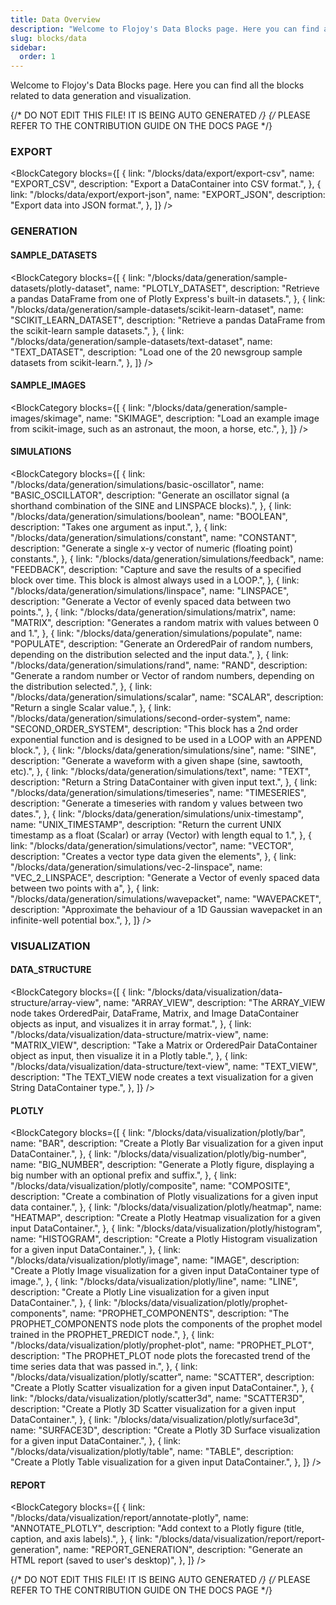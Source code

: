 ```yaml
---
title: Data Overview
description: "Welcome to Flojoy's Data Blocks page. Here you can find all the blocks related to data generation and visualization."
slug: blocks/data
sidebar:
  order: 1
---
```


Welcome to Flojoy's Data Blocks page.
Here you can find all the blocks related to data generation and visualization.

{/* DO NOT EDIT THIS FILE! IT IS BEING AUTO GENERATED */}
{/* PLEASE REFER TO THE CONTRIBUTION GUIDE ON THE DOCS PAGE */}


### EXPORT

<BlockCategory
  blocks={[
    {
      link: "/blocks/data/export/export-csv",
      name: "EXPORT_CSV",
      description: "Export a DataContainer into CSV format.",
    },
    {
      link: "/blocks/data/export/export-json",
      name: "EXPORT_JSON",
      description: "Export data into JSON format.",
    },
  ]}
/>

### GENERATION

#### SAMPLE_DATASETS

<BlockCategory
  blocks={[
    {
      link: "/blocks/data/generation/sample-datasets/plotly-dataset",
      name: "PLOTLY_DATASET",
      description:
        "Retrieve a pandas DataFrame from one of Plotly Express's built-in datasets.",
    },
    {
      link: "/blocks/data/generation/sample-datasets/scikit-learn-dataset",
      name: "SCIKIT_LEARN_DATASET",
      description:
        "Retrieve a pandas DataFrame from the scikit-learn sample datasets.",
    },
    {
      link: "/blocks/data/generation/sample-datasets/text-dataset",
      name: "TEXT_DATASET",
      description:
        "Load one of the 20 newsgroup sample datasets from scikit-learn.",
    },
  ]}
/>

#### SAMPLE_IMAGES

<BlockCategory
  blocks={[
    {
      link: "/blocks/data/generation/sample-images/skimage",
      name: "SKIMAGE",
      description:
        "Load an example image from scikit-image, such as an astronaut, the moon, a horse, etc.",
    },
  ]}
/>

#### SIMULATIONS

<BlockCategory
  blocks={[
    {
      link: "/blocks/data/generation/simulations/basic-oscillator",
      name: "BASIC_OSCILLATOR",
      description:
        "Generate an oscillator signal (a shorthand combination of the SINE and LINSPACE blocks).",
    },
    {
      link: "/blocks/data/generation/simulations/boolean",
      name: "BOOLEAN",
      description: "Takes one argument as input.",
    },
    {
      link: "/blocks/data/generation/simulations/constant",
      name: "CONSTANT",
      description:
        "Generate a single x-y vector of numeric (floating point) constants.",
    },
    {
      link: "/blocks/data/generation/simulations/feedback",
      name: "FEEDBACK",
      description:
        "Capture and save the results of a specified block over time. This block is almost always used in a LOOP.",
    },
    {
      link: "/blocks/data/generation/simulations/linspace",
      name: "LINSPACE",
      description:
        "Generate a Vector of evenly spaced data between two points.",
    },
    {
      link: "/blocks/data/generation/simulations/matrix",
      name: "MATRIX",
      description: "Generates a random matrix with values between 0 and 1.",
    },
    {
      link: "/blocks/data/generation/simulations/populate",
      name: "POPULATE",
      description:
        "Generate an OrderedPair of random numbers, depending on the distribution selected and the input data.",
    },
    {
      link: "/blocks/data/generation/simulations/rand",
      name: "RAND",
      description:
        "Generate a random number or Vector of random numbers, depending on the distribution selected.",
    },
    {
      link: "/blocks/data/generation/simulations/scalar",
      name: "SCALAR",
      description: "Return a single Scalar value.",
    },
    {
      link: "/blocks/data/generation/simulations/second-order-system",
      name: "SECOND_ORDER_SYSTEM",
      description:
        "This block has a 2nd order exponential function and is designed to be used in a LOOP with an APPEND block.",
    },
    {
      link: "/blocks/data/generation/simulations/sine",
      name: "SINE",
      description:
        "Generate a waveform with a given shape (sine, sawtooth, etc).",
    },
    {
      link: "/blocks/data/generation/simulations/text",
      name: "TEXT",
      description: "Return a String DataContainer with given input text.",
    },
    {
      link: "/blocks/data/generation/simulations/timeseries",
      name: "TIMESERIES",
      description:
        "Generate a timeseries with random y values between two dates.",
    },
    {
      link: "/blocks/data/generation/simulations/unix-timestamp",
      name: "UNIX_TIMESTAMP",
      description:
        "Return the current UNIX timestamp as a float (Scalar) or array (Vector) with length equal to 1.",
    },
    {
      link: "/blocks/data/generation/simulations/vector",
      name: "VECTOR",
      description: "Creates a vector type data given the elements",
    },
    {
      link: "/blocks/data/generation/simulations/vec-2-linspace",
      name: "VEC_2_LINSPACE",
      description:
        "Generate a Vector of evenly spaced data between two points with a",
    },
    {
      link: "/blocks/data/generation/simulations/wavepacket",
      name: "WAVEPACKET",
      description:
        "Approximate the behaviour of a 1D Gaussian wavepacket in an infinite-well potential box.",
    },
  ]}
/>

### VISUALIZATION

#### DATA_STRUCTURE

<BlockCategory
  blocks={[
    {
      link: "/blocks/data/visualization/data-structure/array-view",
      name: "ARRAY_VIEW",
      description:
        "The ARRAY_VIEW node takes OrderedPair, DataFrame, Matrix, and Image DataContainer objects as input, and visualizes it in array format.",
    },
    {
      link: "/blocks/data/visualization/data-structure/matrix-view",
      name: "MATRIX_VIEW",
      description:
        "Take a Matrix or OrderedPair DataContainer object as input, then visualize it in a Plotly table.",
    },
    {
      link: "/blocks/data/visualization/data-structure/text-view",
      name: "TEXT_VIEW",
      description:
        "The TEXT_VIEW node creates a text visualization for a given String DataContainer type.",
    },
  ]}
/>

#### PLOTLY

<BlockCategory
  blocks={[
    {
      link: "/blocks/data/visualization/plotly/bar",
      name: "BAR",
      description:
        "Create a Plotly Bar visualization for a given input DataContainer.",
    },
    {
      link: "/blocks/data/visualization/plotly/big-number",
      name: "BIG_NUMBER",
      description:
        "Generate a Plotly figure, displaying a big number with an optional prefix and suffix.",
    },
    {
      link: "/blocks/data/visualization/plotly/composite",
      name: "COMPOSITE",
      description:
        "Create a combination of Plotly visualizations for a given input data container.",
    },
    {
      link: "/blocks/data/visualization/plotly/heatmap",
      name: "HEATMAP",
      description:
        "Create a Plotly Heatmap visualization for a given input DataContainer.",
    },
    {
      link: "/blocks/data/visualization/plotly/histogram",
      name: "HISTOGRAM",
      description:
        "Create a Plotly Histogram visualization for a given input DataContainer.",
    },
    {
      link: "/blocks/data/visualization/plotly/image",
      name: "IMAGE",
      description:
        "Create a Plotly Image visualization for a given input DataContainer type of image.",
    },
    {
      link: "/blocks/data/visualization/plotly/line",
      name: "LINE",
      description:
        "Create a Plotly Line visualization for a given input DataContainer.",
    },
    {
      link: "/blocks/data/visualization/plotly/prophet-components",
      name: "PROPHET_COMPONENTS",
      description:
        "The PROPHET_COMPONENTS node plots the components of the prophet model trained in the PROPHET_PREDICT node.",
    },
    {
      link: "/blocks/data/visualization/plotly/prophet-plot",
      name: "PROPHET_PLOT",
      description:
        "The PROPHET_PLOT node plots the forecasted trend of the time series data that was passed in.",
    },
    {
      link: "/blocks/data/visualization/plotly/scatter",
      name: "SCATTER",
      description:
        "Create a Plotly Scatter visualization for a given input DataContainer.",
    },
    {
      link: "/blocks/data/visualization/plotly/scatter3d",
      name: "SCATTER3D",
      description:
        "Create a Plotly 3D Scatter visualization for a given input DataContainer.",
    },
    {
      link: "/blocks/data/visualization/plotly/surface3d",
      name: "SURFACE3D",
      description:
        "Create a Plotly 3D Surface visualization for a given input DataContainer.",
    },
    {
      link: "/blocks/data/visualization/plotly/table",
      name: "TABLE",
      description:
        "Create a Plotly Table visualization for a given input DataContainer.",
    },
  ]}
/>

#### REPORT

<BlockCategory
  blocks={[
    {
      link: "/blocks/data/visualization/report/annotate-plotly",
      name: "ANNOTATE_PLOTLY",
      description:
        "Add context to a Plotly figure (title, caption, and axis labels).",
    },
    {
      link: "/blocks/data/visualization/report/report-generation",
      name: "REPORT_GENERATION",
      description: "Generate an HTML report (saved to user's desktop)",
    },
  ]}
/>

{/* DO NOT EDIT THIS FILE! IT IS BEING AUTO GENERATED */}
{/* PLEASE REFER TO THE CONTRIBUTION GUIDE ON THE DOCS PAGE */}

